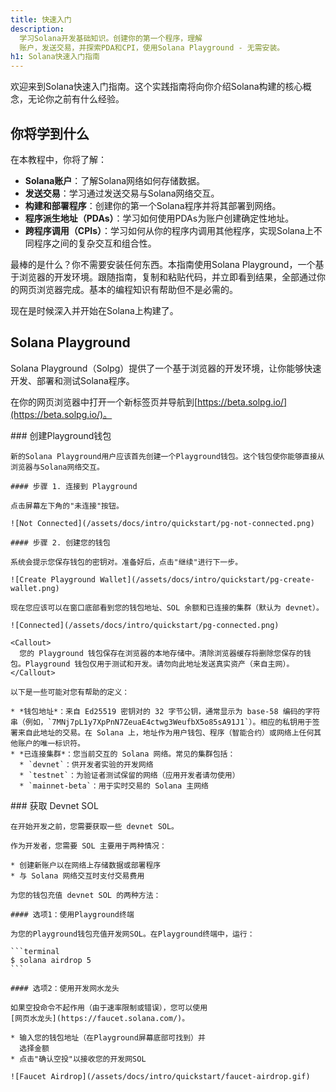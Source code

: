 ```yaml
---
title: 快速入门
description:
  学习Solana开发基础知识。创建你的第一个程序，理解
  账户，发送交易，并探索PDA和CPI，使用Solana Playground - 无需安装。
h1: Solana快速入门指南
---
```


欢迎来到Solana快速入门指南。这个实践指南将向你介绍Solana构建的核心概念，无论你之前有什么经验。

## 你将学到什么

在本教程中，你将了解：

* **Solana账户**：了解Solana网络如何存储数据。
* **发送交易**：学习通过发送交易与Solana网络交互。
* **构建和部署程序**：创建你的第一个Solana程序并将其部署到网络。
* **程序派生地址（PDAs）**：学习如何使用PDAs为账户创建确定性地址。
* **跨程序调用（CPIs）**：学习如何从你的程序内调用其他程序，实现Solana上不同程序之间的复杂交互和组合性。

最棒的是什么？你不需要安装任何东西。本指南使用Solana
Playground，一个基于浏览器的开发环境。跟随指南，复制和粘贴代码，并立即看到结果，全部通过你的网页浏览器完成。基本的编程知识有帮助但不是必需的。

现在是时候深入并开始在Solana上构建了。

## Solana Playground

Solana
Playground（Solpg）提供了一个基于浏览器的开发环境，让你能够快速开发、部署和测试Solana程序。

在你的网页浏览器中打开一个新标签页并导航到[https://beta.solpg.io/](https://beta.solpg.io/)。

<Steps>
  <Step>
    ### 创建Playground钱包

    新的Solana Playground用户应该首先创建一个Playground钱包。这个钱包使你能够直接从浏览器与Solana网络交互。

    #### 步骤 1. 连接到 Playground

    点击屏幕左下角的"未连接"按钮。

    ![Not Connected](/assets/docs/intro/quickstart/pg-not-connected.png)

    #### 步骤 2. 创建您的钱包

    系统会提示您保存钱包的密钥对。准备好后，点击"继续"进行下一步。

    ![Create Playground Wallet](/assets/docs/intro/quickstart/pg-create-wallet.png)

    现在您应该可以在窗口底部看到您的钱包地址、SOL 余额和已连接的集群（默认为 devnet）。

    ![Connected](/assets/docs/intro/quickstart/pg-connected.png)

    <Callout>
      您的 Playground 钱包保存在浏览器的本地存储中。清除浏览器缓存将删除您保存的钱包。Playground 钱包仅用于测试和开发。请勿向此地址发送真实资产（来自主网）。
    </Callout>

    以下是一些可能对您有帮助的定义：

    * *钱包地址*：来自 Ed25519 密钥对的 32 字节公钥，通常显示为 base-58 编码的字符串（例如，`7MNj7pL1y7XpPnN7ZeuaE4ctwg3WeufbX5o85sA91J1`）。相应的私钥用于签署来自此地址的交易。在 Solana 上，地址作为用户钱包、程序（智能合约）或网络上任何其他账户的唯一标识符。
    * *已连接集群*：您当前交互的 Solana 网络。常见的集群包括：
      * `devnet`：供开发者实验的开发网络
      * `testnet`：为验证者测试保留的网络（应用开发者请勿使用）
      * `mainnet-beta`：用于实时交易的 Solana 主网络
  </Step>

  <Step>
    ### 获取 Devnet SOL

    在开始开发之前，您需要获取一些 devnet SOL。

    作为开发者，您需要 SOL 主要用于两种情况：

    * 创建新账户以在网络上存储数据或部署程序
    * 与 Solana 网络交互时支付交易费用

    为您的钱包充值 devnet SOL 的两种方法：

    #### 选项1：使用Playground终端

    为您的Playground钱包充值开发网SOL。在Playground终端中，运行：

    ```terminal
    $ solana airdrop 5
    ```

    #### 选项2：使用开发网水龙头

    如果空投命令不起作用（由于速率限制或错误），您可以使用
    [网页水龙头](https://faucet.solana.com/)。

    * 输入您的钱包地址（在Playground屏幕底部可找到）并
      选择金额
    * 点击"确认空投"以接收您的开发网SOL

    ![Faucet Airdrop](/assets/docs/intro/quickstart/faucet-airdrop.gif)
  </Step>
</Steps>
